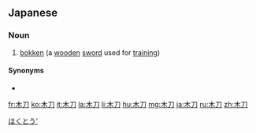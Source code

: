 ==Japanese==
{{ja-kanjitab|ぼく|とう|yomi=o}}

===Noun===
{{ja-noun|ぼくとう|hhira=ぼくたう}}
# [[bokken]] (a [[wooden]] [[sword]] used for [[training]])

====Synonyms====
* {{ja-r|木剣|ぼっけん}}

[[Category:ja:Swords|ほくとう']]

[[fr:木刀]]
[[ko:木刀]]
[[it:木刀]]
[[la:木刀]]
[[li:木刀]]
[[hu:木刀]]
[[mg:木刀]]
[[ja:木刀]]
[[ru:木刀]]
[[zh:木刀]]
